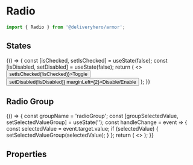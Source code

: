 

<Meta title="Components/Radio" component={Radio} />

# Radio

```js
import { Radio } from '@deliveryhero/armor';
```

## States

<Preview>
    <Story name="States" height="270px" >
        {() => {
             const [isChecked, setIsChecked] = useState(false);
             const [isDisabled, setDisabled] = useState(false);
             return (
     <>
             <Radio
                 checked={false}
                 label="Unchecked"
                 name="name0"
                 value="0"
             />
             <Radio
                 checked
                 label="Checked"
                 name="name1"
                 value="1"
             />
             <Radio
                 label="Disabled"
                 name="name2"
                 value="2"
                 disabled
             />
             <Radio
                 label="Disabled checked"
                 name="name3"
                 value="3"
                 disabled
                 checked
             />
             <Button onClick={() => setIsChecked(!isChecked)}>Toggle</Button>
             <Button onClick={() => setDisabled(!isDisabled)} marginLeft={2}>Disable/Enable</Button>
             <Radio
                 label="External control"
                 name="name5"
                 value="5"
                 checked={isChecked}
                 disabled={isDisabled}
             />
     </>
             );
         }}
    </Story>
</Preview>

## Radio Group

<Preview>
    <Story name="Radio group" height="190px">
        {() => {
             const groupName = 'radioGroup';
             const [groupSelectedValue, setSelectedValueGroup] = useState('');
             const handleChange = event => {
                 const selectedValue = event.target.value;
                 if (selectedValue) {
                     setSelectedValueGroup(selectedValue);
                 }
             };
             return (
        <>
        <RadioGroup
             name={groupName}
             selectedValue={groupSelectedValue}
             onChange={handleChange}
        >
            <Radio value="pizza" label="Pizza" />
            <Radio value="pasta" label="Pasta" />
            <Radio value="risotto" label="Risotto" />
            <Radio disabled value="lasagne" label="Lasagne" />
        </RadioGroup>
    </>
             );
         }}
    </Story>
</Preview>

## Properties

<Props of={Radio} />

